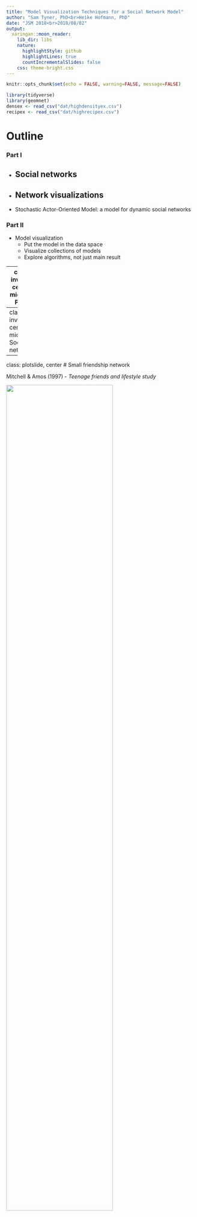 ```yaml
---
title: "Model Visualization Techniques for a Social Network Model"
author: "Sam Tyner, PhD<br>Heike Hofmann, PhD"
date: "JSM 2018<br>2018/08/02"
output:
  xaringan::moon_reader:
    lib_dir: libs
    nature:
      highlightStyle: github
      highlightLines: true
      countIncrementalSlides: false
    css: theme-bright.css 
---
```


```r
knitr::opts_chunk$set(echo = FALSE, warning=FALSE, message=FALSE)
```

```r
library(tidyverse)
library(geomnet)
densex <- read_csv("dat/highdensityex.csv")
recipex <- read_csv("dat/highrecipex.csv")
```

# Outline

### Part I

- Social networks 
--

- Network visualizations
--

- Stochastic Actor-Oriented Model: a model for dynamic social networks


### Part II

- Model visualization
    * Put the model in the data space
    * Visualize collections of models 
    * Explore algorithms, not just main result

---
class: inverse, center, middle
# Part I

![](https://i.giphy.com/media/meFoDw6PrMo5q/source.gif)
    
---
class: inverse, center, middle 
# Social networks 

---
class: plotslide, center
# Small friendship network 

Mitchell & Amos (1997) - *Teenage friends and lifestyle study* 

<img src="img/alldataviz-1.png" width=75%/>

### Key data properties: 

- Directed networks - teenagers say who their friends are 
--

- Have multiple observations over time 
--

- Many factors can influence formation of ties, e.g. drinking behavior 

---
class: inverse, center, middle 
# Network visualizations 

---
class: plotslide, center

![](img/toyplots-1.png)  ![](img/toyplots-2.png)

---
class: inverse, center, middle 
# Stochastic Actor-Oriented Model (SAOM)

---
class: definition
# What is a SAOM?

### A statistical model applied to *dynamic* social networks which takes both the *network structure* and the *node-level covariates* into account

### First developed by Snijders (1996)

---

# How does it do that? 

- Assume *conditional independence* of actors / nodes 
- Model the unobserved tie changes one-at-a-time in a *continuous time Markov Chain*, which is broken into 2 parts: 
    * Estimate the *rate* at which actors make changes in the network in between observations: $\alpha_m$
    * Maximize an actor's *objective function* when it makes a change: $f_{i}(x, \boldsymbol{\beta}, \mathbf{Z})$

---
class: math
# Rate function

- In a period $m$ (between observations) the waiting time until one actor's next opportunity for change follows an $Exp$ distribution with mean $\alpha_m^{-1}$
- In period $m$, the waiting time until *any* actor gets to change follows an $Exp$ distribution with mean $(n\alpha_m)^{-1}$

---
class: math
# Objective function 

Actor $i$ gets the opportunity to change, and attempts to maximize its *objective function*:
$$f_{i}(x, \boldsymbol{\beta}, \mathbf{Z}) = \sum_{k=1}^K \beta_{k} s_{ik}(x,\mathbf{Z})$$

- If a change in a tie from $x_{ij}$ to $x'_{ij} = 1- x_{ij}$ increases the value of $f_{i}(x, \boldsymbol{\beta}, \mathbf{Z})$, then $i$ wants to make that change

---
class: plotslide
# Parameters 

At minimum 2 parameters in the objective function (Ripley et al. 2017): 

| Name | Parameter | Statistic | Picture |
|:-----|:---------:|:---------:|:--------:|
| density | $\beta_1$ | $s_{i1}(x) = \sum_j x_{ij}$| <img src="img/outdegree.png" style="width: 30%"/> |
| reciprocity | $\beta_2$ | $s_{i2}(x) = \sum_j x_{ij}x_{ji}$| <img src="img/reciprocity.png" style="width: 30%"/> |
<!--| covariate-alter | $\beta_3$ | $\sum_j x_{ij}z_j$ | <img src="img/covaralter.png" style="width: 50%"/>|
| covariate-ego  | $\beta_5$ | $z_i\sum_j x_{ij}$ | <img src="img/covarego.png" style="width: 50%"/>|-->

```r
ggplot(data = densex %>% filter(ord == 1)) + 
  geom_net(aes(from_id = from, to_id = to), 
                 arrow = arrow(type = 'open', length = unit(2, "points") ), 
                 linewidth = .25, singletons = T, fiteach = T, directed = T, 
                 color = 'black', arrowgap = .015, arrowsize = .3, size =1) + 
        theme_net() +  
  labs(title = expression(paste("High value of " , beta[1]))) + 
  theme(plot.title = element_text(size = 20))

ggplot(data = densex %>% filter(ord == 6)) + 
  geom_net(aes(from_id = from, to_id = to), 
                 arrow = arrow(type = 'open', length = unit(2, "points") ), 
                 linewidth = .25, singletons = T, fiteach = T, directed = T, 
                 color = 'black', arrowgap = .015, arrowsize = .3, size =1) + 
        theme_net() +  
  labs(title = expression(paste("Low value of " , beta[1]))) + 
  theme(plot.title = element_text(size = 20))
```

---
class: plotslide
# More Parameters 

- $s_{i3}$ ( $\beta_3$ ): jumping transitive triplet (node covariate parameter)
- $s_{i4}$ ( $\beta_4$ ): number of doubly acheived distances $\geq 2$  (structure parameter like $\beta_1, \beta_2$ )
- If fitted parameter is high, dotted lines are "encouraged" 

```r
jTTe <- data.frame(from = c('i', 'i', 'h'), to = c('h', 'j', 'j'))
jTTn <- data.frame(id = letters[8:10], group = c(1,1,2))

jTT <- merge(jTTe, jTTn, by.x = 'from', by.y = "id", all = T)

set.seed(12345)
jttplot <- ggplot(data = jTT, aes(from_id = from, to_id = to)) +
  geom_net(aes(shape = as.factor(group)), directed = T, labelon = T,
           labelcolour='white',vjust = 0.5, hjust =0.5, arrowgap = .15,
           size=10, fontsize = 5, ecolour="black",
           linetype = c("solid", "solid","dotted", "solid")) +
  expand_limits(x=c(-0.1,1.1), y=c(-0.1,1.1)) +
  theme_void() +
  theme(legend.position = "none", aspect.ratio = 1, plot.title = element_text(size = 15)) + 
  labs(title = expression(paste(s[i3], "(x,z)", "=",Sigma[j != h], x[ij], x[ih], x[hj] %.% 
                                I, "(", z[i], "=", z[h]!= z[j], ")")
                          )
       )
dade <- data.frame(from = c('i', 'i', 'h', 'k', 'i'), to = c('h', 'k', 'j', 'j','j'))
dadn <- data.frame(id = letters[8:11], group = c(1,1,1,1))

dad <- merge(dade, dadn, by.x = 'from', by.y = "id", all = T)

set.seed(12345)
dadplot <- ggplot(data = dad, aes(from_id = from, to_id = to)) +
  geom_net(directed = T, labelon = T, ecolour="black",
           linetype = c("solid", "solid", "dotted", "solid","solid" ,"solid"),
           labelcolour='white',vjust = 0.5, hjust =0.5, arrowgap = .15, size=10, fontsize = 5) +
  expand_limits(x=c(-0.1,1.1), y=c(-0.1,1.1)) +
  theme_void() + 
  theme(legend.position = "none",  aspect.ratio = 1, plot.title = element_text(size = 15)) + 
  labs(title = expression(paste(s[i4], "(x)", "=", "|{j:", x[ij],"=0, ", Sigma[h], x[ih], x[hj] >= 2, "}|" )
                          )
       )
gridExtra::grid.arrange(jttplot, dadplot, nrow = 1)
```

---

# Fitting & Simulation

- Done with the R package RSiena  (Ripley et al 2017)
- Uses a *continuous time Markov chain* (CTMC) to approximate the creation and dissolution of ties one-at-a-time between network observations 
- Relies on the *edge probability*, $p_{ij}$: 
$$p_{ij} = \frac{\exp\{f_{i}(x(i \leadsto j), \boldsymbol{\beta}, \mathbf{Z})\}}{\sum_{h=1}^n \exp\{f_{i}(x(i \leadsto h), \boldsymbol{\beta}, \mathbf{Z})\}}$$
where $x(i \leadsto j) \approx x$ with tie $i\to j$ equal to $x'_{ij}$

---
class: inverse, center, middle
# Part II

![](http://www.gifbin.com/bin/082012/1346863311_car_almost_hits_mad_during_handbrake_turn.gif)

---
class: definition 
# Model Visualization for SAOMs

**Model visualization** summarizes the model with graphical, as opposed to numerical, summaries to answer questions of interest

Three main approaches (Wickham et al 2015): 

- View collections of models
    * fit SAOM to data many times 
- View the model in the data-space
    * network "average"
- Exploring algorithms
    * animation of CTMC 

---

# View collections of models 

![](img/distests-1.png)

- fitted models 1,000 times 
- due to simulation, values will be different 
- what do we see? 

---

# View the model in the data space

### *What is an "average" network from a model?* 

### Idea: 

- simulate 1,000 networks from a fitted model
--

- count up the number times an edge occurs
--

- put that edge in the network if it shows up at least 5% of the time
--

- weight the edges by the proportion of occurrences in the 1,000 simulations  

---
class: plotslide
# Average Network: what is the average wave 2 simulated from a very simple model? 

![](img/M1W2avg.png)

---
class: plotslide
# How does the average compare to the data? 


<img src="img/w1w2dataonly.png" width="60%"/> 

<img src="img/summary2-1.png" width ="90%"/>

---

# Exploring algorithms 

### *What's going on "under the hood"?*

### Idea: 

- Observe the simulation steps that are used in model fitting
- Animate the CTMC that is underlying 

---
class: plotslide
# Video 1: Node-link diagram (geomnet, tweenr, gganimate)

<iframe src="https://player.vimeo.com/video/240089108" width="600" height="600" frameborder="0" webkitallowfullscreen mozallowfullscreen allowfullscreen></iframe>
<p><a href="https://vimeo.com/240089108">SAOM Microstep Node-Link Animation</a> from <a href="https://vimeo.com/sctyner">Sam Tyner</a> on <a href="https://vimeo.com">Vimeo</a>.</p>

---
class: plotslide
# Video 2: Serialized adjacency matrix (ggplot2, gganimate)

<iframe src="https://player.vimeo.com/video/240092677" width="600" height="600" frameborder="0" webkitallowfullscreen mozallowfullscreen allowfullscreen></iframe>
<p><a href="https://vimeo.com/240092677">SAOM Microstep Adjacency Matrix Animation</a> from <a href="https://vimeo.com/sctyner">Sam Tyner</a> on <a href="https://vimeo.com">Vimeo</a>.</p>

---

# Conclusion

- Model visualization helps us understand the complicated SAO models better
- Forces us to look at them in new ways 
- Shows us phenomenon we may not have seen otherwise 
 

---

# References 

Michell, L. and Amos, A. (1997), "Girls, pecking order and smoking," Social Science & Medicine, 44, 1861-1869.

Ripley, R. M., Snijders, T. A., Boda, Z., Vrs, A., and Preciado, P. (2017), Manual for RSiena, University of Oxford: Department of Statistics; Nuffield College; University of Groningen: Department of Sociology, https://www.stats.ox.ac.uk/~snijders/ siena/RSiena_Manual.pdf.

Snijders, T. A. B. (1996), "Stochastic actor-oriented models for network change," Journal of Mathematical Sociology, 21, 149–172.

Wickham, H., Cook, D., and Hofmann, H. (2015), “Visualizing statistical models: Re- moving the blindfold,” Statistical Analysis and Data Mining: The ASA Data Science Journal, 8, 203–225.

---

# R & R Packages 

Pedersen, T.L. (2016). tweenr: Interpolate Data for Smooth Animations. R package version
  0.1.5. https://CRAN.R-project.org/package=tweenr

R Core Team (2018). R: A language and environment for statistical computing. R Foundation for
  Statistical Computing, Vienna, Austria. URL https://www.R-project.org/.

Ripley, R. M., Snijders, T. A., Boda, Z., Vrs, A., and Preciado, P. (2017), Manual for RSiena, University of Oxford: Department of Statistics; Nuffield College; University of Groningen: Department of Sociology, https://www.stats.ox.ac.uk/~snijders/ siena/RSiena_Manual.pdf.

Robinson, D. (2016). gganimate: Create easy animations with ggplot2. R package version 0.1.0.9000.
  http://github.com/dgrtwo/gganimate (now https://github.com/thomasp85/gganimate)
  
Tyner, S. and Hofmann, H. (2016). geomnet: Network Visualization in the 'ggplot2'
  Framework. R package version 0.2.0. https://CRAN.R-project.org/package=geomnet

Wickham, H. (2017). tidyverse: Easily Install and Load the 'Tidyverse'. R package version
  1.2.1. https://CRAN.R-project.org/package=tidyverse
  
---
class: center, middle

# Thanks! 

<link rel="stylesheet" href="https://use.fontawesome.com/releases/v5.2.0/css/all.css" integrity="sha384-hWVjflwFxL6sNzntih27bfxkr27PmbbK/iSvJ+a4+0owXq79v+lsFkW54bOGbiDQ" crossorigin="anonymous">

## Questions? Reach out!  

### <i class="fas fa-globe"></i> https://sctyner.github.io

### <i class="far fa-envelope"></i> [sctyner@iastate.edu](mailto:sctyner@iastate.edu)

### <i class="fab fa-github"></i> <i class="fab fa-twitter"></i> <i class="fab fa-linkedin"></i> <i class="fab fa-vimeo"></i> [sctyner](https://github.com/sctyner)


